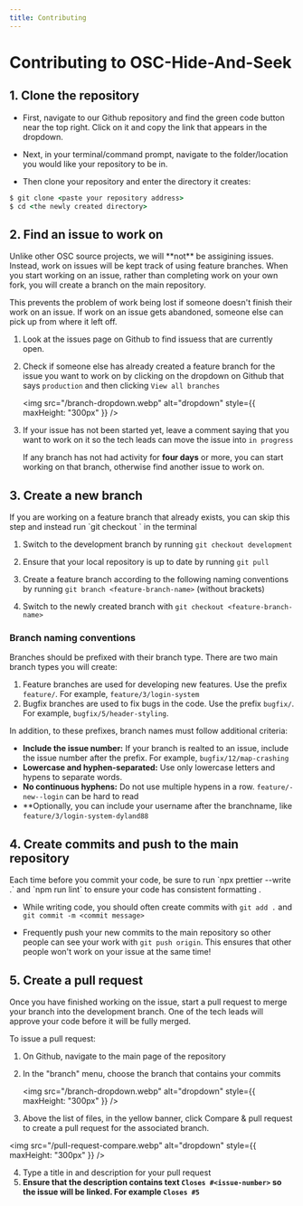 ```yaml
---
title: Contributing
---
```



# Contributing to OSC-Hide-And-Seek

## 1. Clone the repository

- First, navigate to our Github repository and find the green code button near
  the top right. Click on it and copy the link that appears in the dropdown.

- Next, in your terminal/command prompt, navigate to the folder/location you
  would like your repository to be in.

- Then clone your repository and enter the directory it creates:

```cmd
$ git clone <paste your repository address>
$ cd <the newly created directory>
```

## 2. Find an issue to work on

<Callout type="info">
Unlike other OSC source projects, we will **not** be assigining issues. Instead,
work on issues will be kept track of using feature branches. When you start
working on an issue, rather than completing work on your own fork, you will
create a branch on the main repository.

This prevents the problem of work being lost if someone doesn't finish their
work on an issue. If work on an issue gets abandoned, someone else can pick up
from where it left off.

</Callout>

1. Look at the issues page on Github to find issuess that are currently open.

2. Check if someone else has already created a feature branch for the issue you
   want to work on by clicking on the dropdown on Github that says `production`
   and then clicking `View all branches`

   <img
     src="/branch-dropdown.webp"
     alt="dropdown"
     style={{ maxHeight: "300px" }}
   />

3. If your issue has not been started yet, leave a comment saying that you want
   to work on it so the tech leads can move the issue into `in progress`

   If any branch has not had activity for **four days** or more, you can start
   working on that branch, otherwise find another issue to work on.

## 3. Create a new branch

<Callout type="info">
  If you are working on a feature branch that already exists, you can skip this
  step and instead run `git checkout <feature-branch-name>` in the terminal
</Callout>

1. Switch to the development branch by running `git checkout development`

2. Ensure that your local repository is up to date by running `git pull`

3. Create a feature branch according to the following naming conventions by
   running `git branch <feature-branch-name>` (without brackets)

4. Switch to the newly created branch with `git checkout <feature-branch-name>`

### Branch naming conventions

Branches should be prefixed with their branch type. There are two main branch
types you will create:

1. Feature branches are used for developing new features. Use the prefix
   `feature/`. For example, `feature/3/login-system`
2. Bugfix branches are used to fix bugs in the code. Use the prefix `bugfix/`.
   For example, `bugfix/5/header-styling`.

In addition, to these prefixes, branch names must follow additional criteria:

- **Include the issue number:** If your branch is realted to an issue, include
  the issue number after the prefix. For example, `bugfix/12/map-crashing`
- **Lowercase and hyphen-separated:** Use only lowercase letters and hypens to
  separate words.
- **No continuous hyphens:** Do not use multiple hypens in a row.
  `feature/-new--login` can be hard to read
- \*\*Optionally, you can include your username after the branchname, like
  `feature/3/login-system-dyland88`

## 4. Create commits and push to the main repository

<Callout type="info">
  Each time before you commit your code, be sure to run `npx prettier --write .`
  and `npm run lint` to ensure your code has consistent formatting .
</Callout>

- While writing code, you should often create commits with `git add .` and
  `git commit -m <commit message>`

- Frequently push your new commits to the main repository so other people can
  see your work with `git push origin`. This ensures that other people won't
  work on your issue at the same time!

## 5. Create a pull request

Once you have finished working on the issue, start a pull request to merge your
branch into the development branch. One of the tech leads will approve your code
before it will be fully merged.

To issue a pull request:

1. On Github, navigate to the main page of the repository
2. In the "branch" menu, choose the branch that contains your commits

   <img
     src="/branch-dropdown.webp"
     alt="dropdown"
     style={{ maxHeight: "300px" }}
   />

3. Above the list of files, in the yellow banner, click Compare & pull request
   to create a pull request for the associated branch.

<img
  src="/pull-request-compare.webp"
  alt="dropdown"
  style={{ maxHeight: "300px" }}
/>

4. Type a title in and description for your pull request
5. **Ensure that the description contains text `Closes #<issue-number>` so the
   issue will be linked. For example `Closes #5`**
